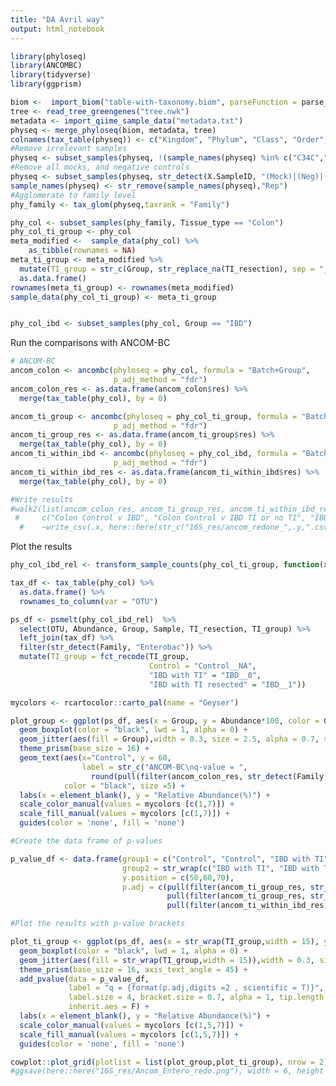 ```yaml
---
title: "DA Avril way"
output: html_notebook
---
```


```r
library(phyloseq)
library(ANCOMBC)
library(tidyverse)
library(ggprism)
```

```r
biom <-  import_biom("table-with-taxonomy.biom", parseFunction = parse_taxonomy_default)
tree <- read_tree_greengenes("tree.nwk")
metadata <- import_qiime_sample_data("metadata.txt")
physeq <- merge_phyloseq(biom, metadata, tree)
colnames(tax_table(physeq)) <- c("Kingdom", "Phylum", "Class", "Order", "Family", "Genus", "Species")
#Remove irrelevant samples
physeq <- subset_samples(physeq, !(sample_names(physeq) %in% c("C34C","I01I","I60I","I12I", "I44I")))
#Remove all mocks, and negative controls
physeq <- subset_samples(physeq, str_detect(X.SampleID, "(Mock)|(Neg)|(TC7)|(H2O)", negate = T))
sample_names(physeq) <- str_remove(sample_names(physeq),"Rep")
#Agglomerate to family level
phy_family <- tax_glom(physeq,taxrank = "Family")
```

```r
phy_col <- subset_samples(phy_family, Tissue_type == "Colon")
phy_col_ti_group <- phy_col
meta_modified <-  sample_data(phy_col) %>% 
    as_tibble(rownames = NA) 
meta_ti_group <- meta_modified %>% 
  mutate(TI_group = str_c(Group, str_replace_na(TI_resection), sep = "__")) %>% 
  as.data.frame()
rownames(meta_ti_group) <- rownames(meta_modified)
sample_data(phy_col_ti_group) <- meta_ti_group 


phy_col_ibd <- subset_samples(phy_col, Group == "IBD")

```

Run the comparisons with ANCOM-BC

```r
# ANCOM-BC
ancom_colon <- ancombc(phyloseq = phy_col, formula = "Batch+Group",
                       p_adj_method = "fdr")
ancom_colon_res <- as.data.frame(ancom_colon$res) %>% 
  merge(tax_table(phy_col), by = 0)

ancom_ti_group <- ancombc(phyloseq = phy_col_ti_group, formula = "Batch+TI_group",
                       p_adj_method = "fdr")
ancom_ti_group_res <- as.data.frame(ancom_ti_group$res) %>% 
  merge(tax_table(phy_col), by = 0)
ancom_ti_within_ibd <- ancombc(phyloseq = phy_col_ibd, formula = "Batch+TI_resection",
                       p_adj_method = "fdr")
ancom_ti_within_ibd_res <- as.data.frame(ancom_ti_within_ibd$res) %>% 
  merge(tax_table(phy_col), by = 0)

#Write results
#walk2(list(ancom_colon_res, ancom_ti_group_res, ancom_ti_within_ibd_res),
 #     c("Colon Control v IBD", "Colon Control v IBD TI or no TI", "IBD Colon TI vs no TI"), 
  #    ~write_csv(.x, here::here(str_c("16S_res/ancom_redone_",.y,".csv"))))
```

Plot the results

```r
phy_col_ibd_rel <- transform_sample_counts(phy_col_ti_group, function(x) x/sum(x))

tax_df <- tax_table(phy_col) %>% 
  as.data.frame() %>% 
  rownames_to_column(var = "OTU")

ps_df <- psmelt(phy_col_ibd_rel)  %>% 
  select(OTU, Abundance, Group, Sample, TI_resection, TI_group) %>% 
  left_join(tax_df) %>% 
  filter(str_detect(Family, "Enterobac")) %>% 
  mutate(TI_group = fct_recode(TI_group,
                               Control = "Control__NA",
                               "IBD with TI" = "IBD__0",
                               "IBD with TI resected" = "IBD__1"))

mycolors <- rcartocolor::carto_pal(name = "Geyser")

plot_group <- ggplot(ps_df, aes(x = Group, y = Abundance*100, color = Group)) +
  geom_boxplot(color = "black", lwd = 1, alpha = 0) +
  geom_jitter(aes(fill = Group),width = 0.3, size = 2.5, alpha = 0.7, shape = 21) +
  theme_prism(base_size = 16) + 
  geom_text(aes(x="Control", y = 60, 
                label = str_c("ANCOM-BC\nq-value = ",
                  round(pull(filter(ancom_colon_res, str_detect(Family, "Enterobac")), q_val.GroupIBD),2))),
            color = "black", size =5) +
  labs(x = element_blank(), y = "Relative Abundance(%)") +
  scale_color_manual(values = mycolors [c(1,7)]) +
  scale_fill_manual(values = mycolors [c(1,7)]) +
  guides(color = 'none', fill = 'none')

#Create the data frame of p-values

p_value_df <- data.frame(group1 = c("Control", "Control", "IBD with TI"),
                         group2 = str_wrap(c("IBD with TI", "IBD with TI resected", "IBD with TI resected"),width = 15),
                         y.position = c(50,60,70),
                         p.adj = c(pull(filter(ancom_ti_group_res, str_detect(Family, "Enterobac")), q_val.TI_groupIBD__0),
                                   pull(filter(ancom_ti_group_res, str_detect(Family, "Enterobac")), q_val.TI_groupIBD__1),
                                   pull(filter(ancom_ti_within_ibd_res, str_detect(Family, "Enterobac")), q_val.TI_resection)))

#Plot the results with p-value brackets

plot_ti_group <- ggplot(ps_df, aes(x = str_wrap(TI_group,width = 15), y = Abundance*100, color = str_wrap(TI_group,width = 15))) +
  geom_boxplot(color = "black", lwd = 1, alpha = 0) +
  geom_jitter(aes(fill = str_wrap(TI_group,width = 15)),width = 0.3, size = 2.5, alpha = 0.7, shape = 21) +
  theme_prism(base_size = 16, axis_text_angle = 45) + 
  add_pvalue(data = p_value_df,
             label = "q = {format(p.adj,digits =2 , scientific = T)}", color = "black",
             label.size = 4, bracket.size = 0.7, alpha = 1, tip.length = 0,
             inherit.aes = F) +
  labs(x = element_blank(), y = "Relative Abundance(%)") +
  scale_color_manual(values = mycolors [c(1,5,7)]) +
  scale_fill_manual(values = mycolors [c(1,5,7)]) +
  guides(color = 'none', fill = 'none')
```

```r
cowplot::plot_grid(plotlist = list(plot_group,plot_ti_group), nrow = 2)
#ggsave(here::here("16S_res/Ancom_Entero_redo.png"), width = 6, height = 8, dpi = 720)
```





